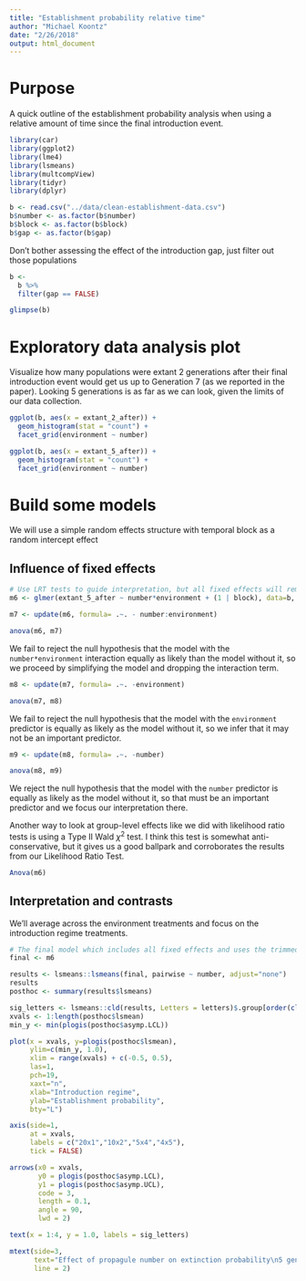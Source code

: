```yaml
---
title: "Establishment probability relative time"
author: "Michael Koontz"
date: "2/26/2018"
output: html_document
---
```


# Purpose

A quick outline of the establishment probability analysis when using a relative amount of time since the final introduction event.

```r
library(car)
library(ggplot2)
library(lme4)
library(lsmeans)
library(multcompView)
library(tidyr)
library(dplyr)

b <- read.csv("../data/clean-establishment-data.csv")
b$number <- as.factor(b$number)
b$block <- as.factor(b$block)
b$gap <- as.factor(b$gap)
```

Don't bother assessing the effect of the introduction gap, just filter out those populations

```r
b <-
  b %>% 
  filter(gap == FALSE)

glimpse(b)
```

# Exploratory data analysis plot

Visualize how many populations were extant 2 generations after their final introduction event would get us up to Generation 7 (as we reported in the paper). Looking 5 generations is as far as we can look, given the limits of our data collection.

```r
ggplot(b, aes(x = extant_2_after)) +
  geom_histogram(stat = "count") +
  facet_grid(environment ~ number)
```

```r
ggplot(b, aes(x = extant_5_after)) +
  geom_histogram(stat = "count") +
  facet_grid(environment ~ number)
```


# Build some models

We will use a simple random effects structure with temporal block as a random intercept effect

## Influence of fixed effects

```r
# Use LRT tests to guide interpretation, but all fixed effects will remain in the model in the end
m6 <- glmer(extant_5_after ~ number*environment + (1 | block), data=b, family=binomial, control=glmerControl(optimizer="bobyqa"))

m7 <- update(m6, formula= .~. - number:environment)

anova(m6, m7)
```

We fail to reject the null hypothesis that the model with the `number*environment` interaction equally as likely than the model without it, so we proceed by simplifying the model and dropping the interaction term.

```r
m8 <- update(m7, formula= .~. -environment)

anova(m7, m8)
```

We fail to reject the null hypothesis that the model with the `environment` predictor is equally as likely as the model without it, so we infer that it may not be an important predictor.

```r
m9 <- update(m8, formula= .~. -number)

anova(m8, m9)
```

We reject the null hypothesis that the model with the `number` predictor is equally as likely as the model without it, so that must be an important predictor and we focus our interpretation there.

Another way to look at group-level effects like we did with likelihood ratio tests is using a Type II Wald $\chi^2$ test. I think this test is somewhat anti-conservative, but it gives us a good ballpark and corroborates the results from our Likelihood Ratio Test.

```r
Anova(m6)
```

## Interpretation and contrasts

We'll average across the environment treatments and focus on the introduction regime treatments.

```r
# The final model which includes all fixed effects and uses the trimmed dataset without populations that experienced a gap in the introduction period
final <- m6

results <- lsmeans::lsmeans(final, pairwise ~ number, adjust="none")
results
posthoc <- summary(results$lsmeans)

sig_letters <- lsmeans::cld(results, Letters = letters)$.group[order(cld(results)$number)]
xvals <- 1:length(posthoc$lsmean)
min_y <- min(plogis(posthoc$asymp.LCL))

plot(x = xvals, y=plogis(posthoc$lsmean), 
     ylim=c(min_y, 1.0), 
     xlim = range(xvals) + c(-0.5, 0.5), 
     las=1, 
     pch=19, 
     xaxt="n", 
     xlab="Introduction regime", 
     ylab="Establishment probability",
     bty="L")

axis(side=1, 
     at = xvals, 
     labels = c("20x1","10x2","5x4","4x5"), 
     tick = FALSE)

arrows(x0 = xvals, 
       y0 = plogis(posthoc$asymp.LCL), 
       y1 = plogis(posthoc$asymp.UCL), 
       code = 3, 
       length = 0.1, 
       angle = 90, 
       lwd = 2)

text(x = 1:4, y = 1.0, labels = sig_letters)

mtext(side=3, 
      text="Effect of propagule number on extinction probability\n5 generations after final introduction", 
      line = 2)
```
